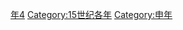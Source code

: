 {{Catnav|頁面分類|历史|歷史時代|年|15世纪各年}}
{{Commons category|1464}}

[[Category:1460年代|年4]]
[[Category:15世纪各年|Category:15世纪各年]]
[[Category:申年|Category:申年]]